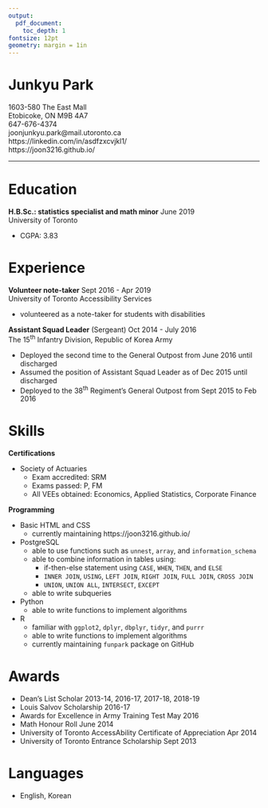 ```yaml
---
output: 
  pdf_document:
    toc_depth: 1
fontsize: 12pt
geometry: margin = 1in
---
```


<!-- Last updated: 2019-06-15 -->

# Junkyu Park

1603-580 The East Mall  
Etobicoke, ON M9B 4A7  
647-676-4374  
joonjunkyu.park@mail.utoronto.ca  
https://linkedin.com/in/asdfzxcvjkl1/  
https://joon3216.github.io/  


------------------------------------------------------

# **Education**

**H.B.Sc.: statistics specialist and math minor** \hspace*{\fill} June 2019  
University of Toronto  

* CGPA: 3.83


# **Experience**

**Volunteer note-taker** \hspace*{\fill} Sept 2016 - Apr 2019  
University of Toronto Accessibility Services

* volunteered as a note-taker for students with disabilities

\bigskip

**Assistant Squad Leader** (Sergeant) \hspace*{\fill} Oct 2014 - July 2016  
The 15^th^ Infantry Division, Republic of Korea Army

* Deployed the second time to the General Outpost from June 2016 until discharged
* Assumed the position of Assistant Squad Leader as of Dec 2015 until discharged
* Deployed to the 38^th^ Regiment's General Outpost from Sept 2015 to Feb 2016


# **Skills**

**Certifications** 

* Society of Actuaries
    + Exam accredited: SRM
    + Exams passed: P, FM
    + All VEEs obtained: Economics, Applied Statistics, Corporate Finance

\newpage

**Programming**

* Basic HTML and CSS
    + currently maintaining https://joon3216.github.io/
* PostgreSQL
    + able to use functions such as `unnest`, `array`, and `information_schema`
    + able to combine information in tables using:
        + if-then-else statement using `CASE`, `WHEN`, `THEN`, and `ELSE`
        + `INNER JOIN`, `USING`, `LEFT JOIN`, `RIGHT JOIN`, `FULL JOIN`, `CROSS JOIN`
        + `UNION`, `UNION ALL`, `INTERSECT`, `EXCEPT`
    + able to write subqueries
* Python
    + able to write functions to implement algorithms
* R
    + familiar with `ggplot2`, `dplyr`, `dbplyr`, `tidyr`, and `purrr`
    + able to write functions to implement algorithms
    + currently maintaining `funpark` package on GitHub


# **Awards**

* Dean's List Scholar \hspace*{\fill} 2013-14, 2016-17, 2017-18, 2018-19
* Louis Salvov Scholarship \hspace*{\fill} 2016-17
* Awards for Excellence in Army Training Test \hspace*{\fill} May 2016
* Math Honour Roll \hspace*{\fill} June 2014
* University of Toronto AccessAbility Certificate of Appreciation \hspace*{\fill} Apr 2014
* University of Toronto Entrance Scholarship \hspace*{\fill} Sept 2013


# **Languages**

* English, Korean







